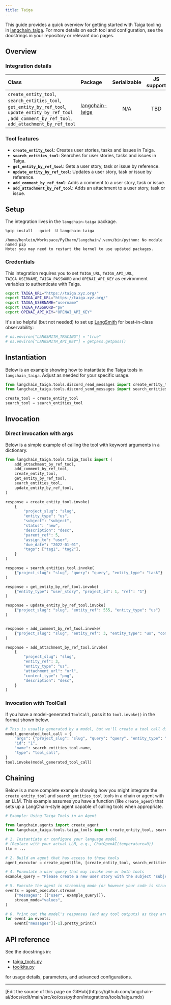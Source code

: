 ```yaml
---
title: Taiga
---
```


This guide provides a quick overview for getting started with Taiga tooling in [langchain_taiga](https://github.com/Shikenso-Analytics/langchain-taiga/blob/main/docs/tools.ipynb). For more details on each tool and configuration, see the docstrings in your repository or relevant doc pages.

## Overview

### Integration details

| Class                                                                                                | Package                                                                    | Serializable | JS support |                                        Version                                        |
|:-----------------------------------------------------------------------------------------------------|:---------------------------------------------------------------------------| :---:        |:------------------------------------------------------------------------------:|:--------------------------------------------------------------------------------------------:|
| `create_entity_tool`, `search_entities_tool`, `get_entity_by_ref_tool`, `update_entity_by_ref_tool` , `add_comment_by_ref_tool`, `add_attachment_by_ref_tool` | [langchain-taiga](https://github.com/Shikenso-Analytics/langchain-taiga)   | N/A          |                                      TBD                                       | ![PyPI - Version](https://img.shields.io/pypi/v/langchain-taiga?style=flat-square&label=%20) |

### Tool features

- **`create_entity_tool`**: Creates user stories, tasks and issues in Taiga.
- **`search_entities_tool`**: Searches for user stories, tasks and issues in Taiga.
- **`get_entity_by_ref_tool`**: Gets a user story, task or issue by reference.
- **`update_entity_by_ref_tool`**: Updates a user story, task or issue by reference.
- **`add_comment_by_ref_tool`**: Adds a comment to a user story, task or issue.
- **`add_attachment_by_ref_tool`**: Adds an attachment to a user story, task or issue.

## Setup

The integration lives in the `langchain-taiga` package.

```python
%pip install --quiet -U langchain-taiga
```

```output
/home/henlein/Workspace/PyCharm/langchain/.venv/bin/python: No module named pip
Note: you may need to restart the kernel to use updated packages.
```

### Credentials

This integration requires you to set `TAIGA_URL`, `TAIGA_API_URL`, `TAIGA_USERNAME`, `TAIGA_PASSWORD` and `OPENAI_API_KEY` as environment variables to authenticate with Taiga.

```bash
export TAIGA_URL="https://taiga.xyz.org/"
export TAIGA_API_URL="https://taiga.xyz.org/"
export TAIGA_USERNAME="username"
export TAIGA_PASSWORD="pw"
export OPENAI_API_KEY="OPENAI_API_KEY"
```

It's also helpful (but not needed) to set up [LangSmith](https://smith.langchain.com/) for best-in-class observability:

```python
# os.environ["LANGSMITH_TRACING"] = "true"
# os.environ["LANGSMITH_API_KEY"] = getpass.getpass()
```

## Instantiation

Below is an example showing how to instantiate the Taiga tools in `langchain_taiga`. Adjust as needed for your specific usage.

```python
from langchain_taiga.tools.discord_read_messages import create_entity_tool
from langchain_taiga.tools.discord_send_messages import search_entities_tool

create_tool = create_entity_tool
search_tool = search_entities_tool
```

## Invocation

### Direct invocation with args

Below is a simple example of calling the tool with keyword arguments in a dictionary.

```python
from langchain_taiga.tools.taiga_tools import (
    add_attachment_by_ref_tool,
    add_comment_by_ref_tool,
    create_entity_tool,
    get_entity_by_ref_tool,
    search_entities_tool,
    update_entity_by_ref_tool,
)

response = create_entity_tool.invoke(
    {
        "project_slug": "slug",
        "entity_type": "us",
        "subject": "subject",
        "status": "new",
        "description": "desc",
        "parent_ref": 5,
        "assign_to": "user",
        "due_date": "2022-01-01",
        "tags": ["tag1", "tag2"],
    }
)

response = search_entities_tool.invoke(
    {"project_slug": "slug", "query": "query", "entity_type": "task"}
)

response = get_entity_by_ref_tool.invoke(
    {"entity_type": "user_story", "project_id": 1, "ref": "1"}
)

response = update_entity_by_ref_tool.invoke(
    {"project_slug": "slug", "entity_ref": 555, "entity_type": "us"}
)


response = add_comment_by_ref_tool.invoke(
    {"project_slug": "slug", "entity_ref": 3, "entity_type": "us", "comment": "new"}
)

response = add_attachment_by_ref_tool.invoke(
    {
        "project_slug": "slug",
        "entity_ref": 3,
        "entity_type": "us",
        "attachment_url": "url",
        "content_type": "png",
        "description": "desc",
    }
)
```

### Invocation with ToolCall

If you have a model-generated `ToolCall`, pass it to `tool.invoke()` in the format shown below.

```python
# This is usually generated by a model, but we'll create a tool call directly for demo purposes.
model_generated_tool_call = {
    "args": {"project_slug": "slug", "query": "query", "entity_type": "task"},
    "id": "1",
    "name": search_entities_tool.name,
    "type": "tool_call",
}
tool.invoke(model_generated_tool_call)
```

## Chaining

Below is a more complete example showing how you might integrate the `create_entity_tool` and `search_entities_tool` tools in a chain or agent with an LLM. This example assumes you have a function (like `create_agent`) that sets up a LangChain-style agent capable of calling tools when appropriate.

```python
# Example: Using Taiga Tools in an Agent

from langchain.agents import create_agent
from langchain_taiga.tools.taiga_tools import create_entity_tool, search_entities_tool

# 1. Instantiate or configure your language model
# (Replace with your actual LLM, e.g., ChatOpenAI(temperature=0))
llm = ...

# 2. Build an agent that has access to these tools
agent_executor = create_agent(llm, [create_entity_tool, search_entities_tool])

# 4. Formulate a user query that may invoke one or both tools
example_query = "Please create a new user story with the subject 'subject' in slug project: 'slug'"

# 5. Execute the agent in streaming mode (or however your code is structured)
events = agent_executor.stream(
    {"messages": [("user", example_query)]},
    stream_mode="values",
)

# 6. Print out the model's responses (and any tool outputs) as they arrive
for event in events:
    event["messages"][-1].pretty_print()
```

## API reference

See the docstrings in:

- [taiga_tools.py](https://github.com/Shikenso-Analytics/langchain-taiga/blob/main/langchain_taiga/tools/taiga_tools.py)
- [toolkits.py](https://github.com/Shikenso-Analytics/langchain-taiga/blob/main/langchain_taiga/toolkits.py)

for usage details, parameters, and advanced configurations.

---

<Callout icon="pen-to-square" iconType="regular">
  [Edit the source of this page on GitHub](https://github.com/langchain-ai/docs/edit/main/src/ko/oss/python/integrations/tools/taiga.mdx)
</Callout>
